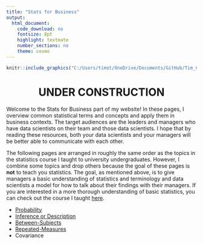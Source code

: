 ```yaml
---
title: "Stats for Business"
output:
  html_document:
    code_download: no
    fontsize: 8pt
    highlight: textmate
    number_sections: no
    theme: cosmo
---
```


```r
knitr::include_graphics("C:/Users/timot/OneDrive/Documents/GitHub/Tim_Carsel.github.io/stats-comp.jpg")
```



<center>
# UNDER CONSTRUCTION
</center>

Welcome to the Stats for Business part of my website! In these pages, I overview common statistical terms and concepts and apply them in business contexts. The target audiences are the leaders and managers who have data scientists on their team and those data scientists. I hope that by reading these resources, both your data scientists and your managers will be better able to communicate with each other.

The following pages are arranged in roughly the same order as the topics in the statistics course I taught to university undergraduates. However, I combine some topics and drop others because the goal of these pages is **not** to teach you statistics. The goal, as mentioned above, is to give managers a basic understanding of statistics and terminology and data scientists a model for how to talk about their findings with their managers. If you are interested in a more thorough understanding of basic statistics, you can check out the course I taught [here](https://osf.io/um82z/). 

-	[Probability](http://timcarsel.com/prob.html)
-	[Inference or Description](http://timcarsel.com/infer-describe.html)
-	[Between-Subjects](http://timcarsel.com/btw-subjects.html)
-	[Repeated-Measures](http://timcarsel.com/rm-designs.html)
-	Covariance
